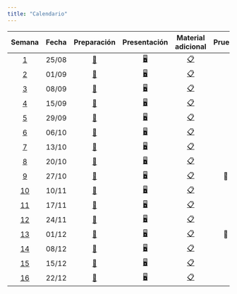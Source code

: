 ```yaml
---
title: "Calendario"
---
```


|          Semana          | Fecha |              Preparación               |              Presentación               |              Material adicional               | Prueba | Trabajo Final |
|:------------------------:|:-----:|:--------------------------------------:|:---------------------------------------:|:---------------------------------------------:|:------:|:-------------:|
|  [1](/pages/week1.html)  | 25/08 | [📖](../pages/week1.html#preparación)  | [🖥️](../pages/week1.html#presentación)  | [📋](../pages/week1.html#material-adicional)  |        |               |
|  [2](/pages/week2.html)  | 01/09 | [📖](../pages/week2.html#preparación)  | [🖥️](../pages/week2.html#presentación)  | [📋](../pages/week2.html#material-adicional)  |        |               |
|  [3](/pages/week3.html)  | 08/09 | [📖](../pages/week3.html#preparación)  | [🖥️](../pages/week3.html#presentación)  | [📋](../pages/week3.html#material-adicional)  |        |               |
|  [4](/pages/week4.html)  | 15/09 | [📖](../pages/week4.html#preparación)  | [🖥️](../pages/week4.html#presentación)  | [📋](../pages/week4.html#material-adicional)  |        |               |
|  [5](/pages/week5.html)  | 29/09 | [📖](../pages/week5.html#preparación)  | [🖥️](../pages/week5.html#presentación)  | [📋](../pages/week5.html#material-adicional)  |        |               |
|  [6](/pages/week6.html)  | 06/10 | [📖](../pages/week6.html#preparación)  | [🖥️](../pages/week6.html#presentación)  | [📋](../pages/week6.html#material-adicional)  |        |               |
|  [7](/pages/week7.html)  | 13/10 | [📖](../pages/week7.html#preparación)  | [🖥️](../pages/week7.html#presentación)  | [📋](../pages/week7.html#material-adicional)  |        |               |
|  [8](/pages/week8.html)  | 20/10 | [📖](../pages/week8.html#preparación)  | [🖥️](../pages/week8.html#presentación)  | [📋](../pages/week9.html#material-adicional)  |        |               |
|  [9](/pages/week9.html)  | 27/10 | [📖](../pages/week9.html#preparación)  | [🖥️](../pages/week9.html#presentación)  | [📋](../pages/week9.html#material-adicional)  |   📝   |               |
| [10](/pages/week10.html) | 10/11 | [📖](../pages/week10.html#preparación) | [🖥️](../pages/week10.html#presentación) | [📋](../pages/week10.html#material-adicional) |        |               |
| [11](/pages/week11.html) | 17/11 | [📖](../pages/week11.html#preparación) | [🖥️](../pages/week11.html#presentación) | [📋](../pages/week11.html#material-adicional) |        |               |
| [12](/pages/week12.html) | 24/11 | [📖](../pages/week12.html#preparación) | [🖥️](../pages/week12.html#presentación) | [📋](../pages/week12.html#material-adicional) |        |               |
| [13](/pages/week13.html) | 01/12 | [📖](../pages/week13.html#preparación) | [🖥️](../pages/week13.html#presentación) | [📋](../pages/week13.html#material-adicional) |   📝   |      📔       |
| [14](/pages/week14.html) | 08/12 | [📖](../pages/week14.html#preparación) | [🖥️](../pages/week14.html#presentación) | [📋](../pages/week14.html#material-adicional) |        |               |
| [15](/pages/week15.html) | 15/12 | [📖](../pages/week15.html#preparación) | [🖥️](../pages/week15.html#presentación) | [📋](../pages/week15.html#material-adicional) |        |      📔       |
| [16](/pages/week16.html) | 22/12 | [📖](../pages/week16.html#preparación) | [🖥️](../pages/week16.html#presentación) | [📋](../pages/week16.html#material-adicional) |        |      📔       |
